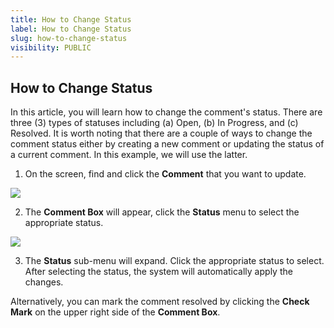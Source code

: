 ```yaml
---
title: How to Change Status
label: How to Change Status
slug: how-to-change-status
visibility: PUBLIC
---
```

## How to Change Status

In this article, you will learn how to change the comment's status. There are three (3) types of statuses including (a) Open, (b) In Progress, and (c) Resolved. It is worth noting that there are a couple of ways to change the comment status either by creating a new comment or updating the status of a current comment. In this example, we will use the latter.

1. On the screen, find and click the **Comment** that you want to update.

 
![](https://cdn.hashnode.com/res/hashnode/image/upload/v1733292206765/EG9TlwpxW.png?auto=format)
 

2. The **Comment Box** will appear, click the **Status** menu to select the appropriate status.

 
![](https://cdn.hashnode.com/res/hashnode/image/upload/v1733292222877/fPb9Xnbp_.png?auto=format)

3. The **Status** sub-menu will expand. Click the appropriate status to select. After selecting the status, the system will automatically apply the changes.

Alternatively, you can mark the comment resolved by clicking the **Check Mark** on the upper right side of the **Comment Box**.
